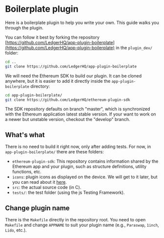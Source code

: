 
# Boilerplate plugin

Here is a boilerplate plugin to help you write your own. This guide walks you through the plugin.

You can follow it best by forking the repository [https://github.com/LedgerHQ/app-plugin-boilerplate](https://github.com/LedgerHQ/app-plugin-boilerplate) in the `plugin_dev/` folder:

```sh copy
cd ..
git clone https://github.com/LedgerHQ/app-plugin-boilerplate
```

We will need the Ethereum SDK to build our plugin. It can be cloned anywhere, but it is easier to add it directly inside the `app-plugin-boilerplate` directory:

```sh copy
cd app-plugin-boilerplate/
git clone https://github.com/LedgerHQ/ethereum-plugin-sdk
```

<Callout type="warning" emoji="⚠️">
  The SDK repository defaults on branch "master", which is synchronized with the Ethereum application latest stable version. If your want to work on a newer but unstable version, checkout the "develop" branch.
</Callout>

## What's what

There is no need to build it right now, only after adding tests. For now, in `app-plugin-boilerplate/` there are these folders:
- `ethereum-plugin-sdk`: This repository contains information shared by the Ethereum app and your plugin, such as structure definitions, utility functions, etc.
- `icons`: plugin icons as displayed on the device. We will get to it later, but you can read about it [here](https://developers.ledger.com/docs/embedded-app/design-requirements/).
- `src`: the actual source code (in C).
- `tests/`: the test folder (using the js Testing Framework).

## Change plugin name

There is the `Makefile` directly in the repository root. 
You need to open `Makefile` and change `APPNAME` to suit your plugin name (e.g., `Paraswap`, `1inch`, `Lido`, etc.).
